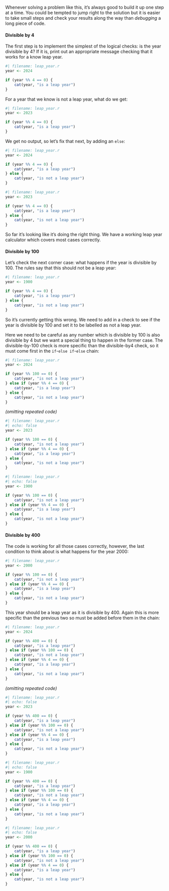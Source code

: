Whenever solving a problem like this, it's always good to build it up one step at a time. You could be tempted to jump right to the solution but it is easier to take small steps and check your results along the way than *debugging* a long piece of code.



#### Divisible by 4

The first step is to implement the simplest of the logical checks: is the year divisible by 4? If it is, print out an appropriate message checking that it works for a know leap year.

```r
#| filename: leap_year.r
year <- 2024

if (year %% 4 == 0) {
    cat(year, "is a leap year")
} 
```

For a year that we know is not a leap year, what do we get:

```r
#| filename: leap_year.r
year <- 2023

if (year %% 4 == 0) {
    cat(year, "is a leap year")
}
```


We get no output, so let's fix that next, by adding an `else`:

```r
#| filename: leap_year.r
year <- 2024

if (year %% 4 == 0) {
    cat(year, "is a leap year")
} else {
    cat(year, "is not a leap year")
}
```

```r
#| filename: leap_year.r
year <- 2023

if (year %% 4 == 0) {
    cat(year, "is a leap year")
} else {
    cat(year, "is not a leap year")
}
```





So far it's looking like it's doing the right thing. We have a working leap year calculator which covers most cases correctly.

#### Divisible by 100

Let's check the next corner case: what happens if the year is divisible by 100. The rules say that this should not be a leap year:

```r
#| filename: leap_year.r
year <- 1900

if (year %% 4 == 0) {
    cat(year, "is a leap year")
} else {
    cat(year, "is not a leap year")
}
```


So it's currently getting this wrong. We need to add in a check to see if the year is divisible by 100 and set it to be labelled as not a leap year.

Here we need to be careful as any number which is divisible by 100 is also divisible by 4 but we want a special thing to happen in the former case. The divisible-by-100 check is more specific than the divisible-by$4$ check, so it must come first in the `if`-`else if`-`else` chain:

```r
#| filename: leap_year.r
year <- 2024

if (year %% 100 == 0) {
    cat(year, "is not a leap year")
} else if (year %% 4 == 0) {
    cat(year, "is a leap year")
} else {
    cat(year, "is not a leap year")
}
```

*(omitting repeated code)*
```r
#| filename: leap_year.r
#| echo: false
year <- 2023

if (year %% 100 == 0) {
    cat(year, "is not a leap year")
} else if (year %% 4 == 0) {
    cat(year, "is a leap year")
} else {
    cat(year, "is not a leap year")
}
```


```r
#| filename: leap_year.r
#| echo: false
year <- 1900

if (year %% 100 == 0) {
    cat(year, "is not a leap year")
} else if (year %% 4 == 0) {
    cat(year, "is a leap year")
} else {
    cat(year, "is not a leap year")
}
```


#### Divisible by 400

The code is working for all those cases correctly, however, the last condition to think about is what happens for the year 2000:


```r
#| filename: leap_year.r
year <- 2000

if (year %% 100 == 0) {
    cat(year, "is not a leap year")
} else if (year %% 4 == 0) {
    cat(year, "is a leap year")
} else {
    cat(year, "is not a leap year")
}
```


This year should be a leap year as it is divisible by 400. Again this is more specific than the previous two so must be added before them in the chain:

```r
#| filename: leap_year.r
year <- 2024

if (year %% 400 == 0) {
    cat(year, "is a leap year")
} else if (year %% 100 == 0) {
    cat(year, "is not a leap year")
} else if (year %% 4 == 0) {
    cat(year, "is a leap year")
} else {
    cat(year, "is not a leap year")
}
```


*(omitting repeated code)*
```r
#| filename: leap_year.r
#| echo: false
year <- 2023

if (year %% 400 == 0) {
    cat(year, "is a leap year")
} else if (year %% 100 == 0) {
    cat(year, "is not a leap year")
} else if (year %% 4 == 0) {
    cat(year, "is a leap year")
} else {
    cat(year, "is not a leap year")
}
```

```r
#| filename: leap_year.r
#| echo: false
year <- 1900

if (year %% 400 == 0) {
    cat(year, "is a leap year")
} else if (year %% 100 == 0) {
    cat(year, "is not a leap year")
} else if (year %% 4 == 0) {
    cat(year, "is a leap year")
} else {
    cat(year, "is not a leap year")
}
```

```r
#| filename: leap_year.r
#| echo: false
year <- 2000

if (year %% 400 == 0) {
    cat(year, "is a leap year")
} else if (year %% 100 == 0) {
    cat(year, "is not a leap year")
} else if (year %% 4 == 0) {
    cat(year, "is a leap year")
} else {
    cat(year, "is not a leap year")
}
```


